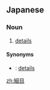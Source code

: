 ==Japanese==
{{ja-kanjitab|さい|もく|yomi=o}}

===Noun===
{{ja-noun|さいもく}}

# [[details]]

====Synonyms====
* {{ja-r|細部|さいぶ}}: [[details]]

[[zh:細目]]